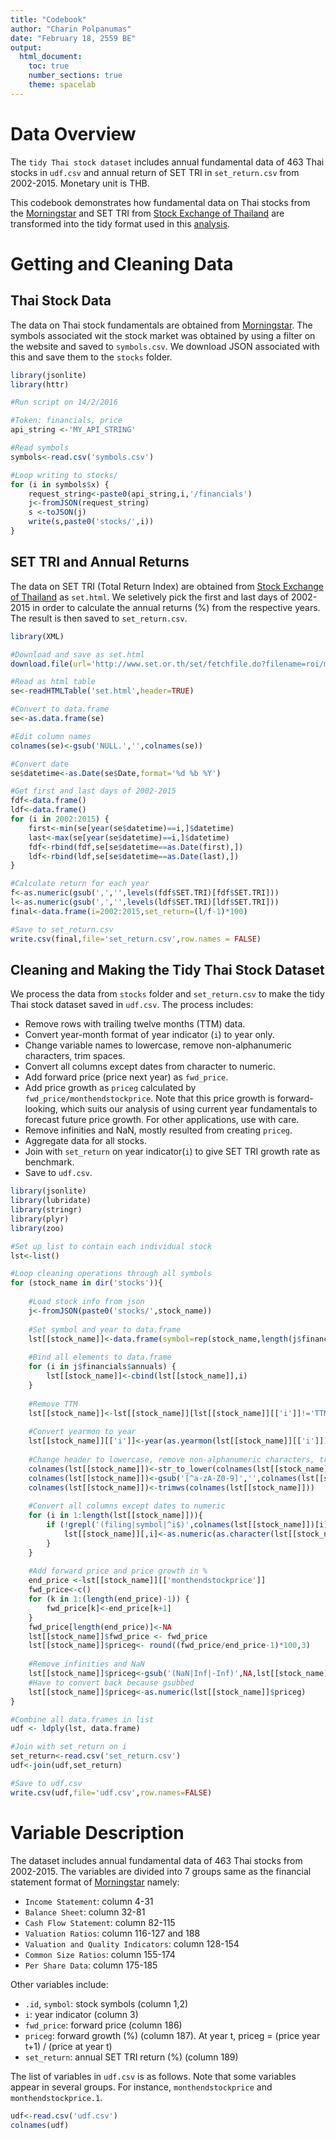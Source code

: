 ```yaml
---
title: "Codebook"
author: "Charin Polpanumas"
date: "February 18, 2559 BE"
output:
  html_document:
    toc: true
    number_sections: true
    theme: spacelab
---
```


# Data Overview
The ```tidy Thai stock dataset``` includes annual fundamental data of 463 Thai stocks in ```udf.csv``` and annual return of SET TRI in ```set_return.csv``` from 2002-2015. Monetary unit is THB.

This codebook demonstrates how fundamental data on Thai stocks from the [Morningstar](http://www.morningstar.com) and SET TRI from [Stock Exchange of Thailand](http://set.or.th) are transformed into the tidy format used in this [analysis](index.html).

# Getting and Cleaning Data
## Thai Stock Data
The data on Thai stock fundamentals are obtained from [Morningstar](http://www.morningstar.com). The symbols associated wit the stock market was obtained by using a filter on the website and saved to ```symbols.csv```. We download JSON associated with this and save them to the ```stocks``` folder.
```r
library(jsonlite)
library(httr)

#Run script on 14/2/2016

#Token: financials, price
api_string <-'MY_API_STRING'

#Read symbols
symbols<-read.csv('symbols.csv')

#Loop writing to stocks/
for (i in symbols$x) {
    request_string<-paste0(api_string,i,'/financials')
    j<-fromJSON(request_string)
    s <-toJSON(j)
    write(s,paste0('stocks/',i))
}
```

## SET TRI and Annual Returns

The data on SET TRI (Total Return Index) are obtained from [Stock Exchange of Thailand](http://set.or.th) as ```set.html```. We seletively pick the first and last days of 2002-2015 in order to calculate the annual returns (%) from the respective years. The result is then saved to ```set_return.csv```.

```r
library(XML)

#Download and save as set.html
download.file(url='http://www.set.or.th/set/fetchfile.do?filename=roi/market.xls',destfile = 'set.html')

#Read as html table
se<-readHTMLTable('set.html',header=TRUE)

#Convert to data.frame
se<-as.data.frame(se)

#Edit column names
colnames(se)<-gsub('NULL.','',colnames(se))

#Convert date
se$datetime<-as.Date(se$Date,format='%d %b %Y')

#Get first and last days of 2002-2015
fdf<-data.frame()
ldf<-data.frame()
for (i in 2002:2015) {
    first<-min(se[year(se$datetime)==i,]$datetime)
    last<-max(se[year(se$datetime)==i,]$datetime)
    fdf<-rbind(fdf,se[se$datetime==as.Date(first),])
    ldf<-rbind(ldf,se[se$datetime==as.Date(last),])
}

#Calculate return for each year
f<-as.numeric(gsub(',','',levels(fdf$SET.TRI)[fdf$SET.TRI]))
l<-as.numeric(gsub(',','',levels(ldf$SET.TRI)[ldf$SET.TRI]))
final<-data.frame(i=2002:2015,set_return=(l/f-1)*100)

#Save to set_return.csv
write.csv(final,file='set_return.csv',row.names = FALSE)
```

## Cleaning and Making the Tidy Thai Stock Dataset
We process the data from ```stocks``` folder and ```set_return.csv``` to make the tidy Thai stock dataset saved in ```udf.csv```. The process includes:

* Remove rows with trailing twelve months (TTM) data.
* Convert year-month format of year indicator (```i```) to year only.
* Change variable names to lowercase, remove non-alphanumeric characters, trim spaces.
* Convert all columns except dates from character to numeric.
* Add forward price (price next year) as ```fwd_price```.
* Add price growth as ```priceg``` calculated by ```fwd_price/monthendstockprice```. Note that this price growth is forward-looking, which suits our analysis of using current year fundamentals to forecast future price growth. For other applications, use with care.
* Remove infinities and NaN, mostly resulted from creating ```priceg```.
* Aggregate data for all stocks.
* Join with ```set_return``` on year indicator(```i```) to give SET TRI growth rate as benchmark.
* Save to ```udf.csv```.


```r
library(jsonlite)
library(lubridate)
library(stringr)
library(plyr)
library(zoo)

#Set up list to contain each individual stock
lst<-list()

#Loop cleaning operations through all symbols
for (stock_name in dir('stocks')){
    
    #Load stock info from json
    j<-fromJSON(paste0('stocks/',stock_name))
    
    #Set symbol and year to data.frame
    lst[[stock_name]]<-data.frame(symbol=rep(stock_name,length(j$financials$annuals$`Fiscal Year`)))
    
    #Bind all elements to data.frame
    for (i in j$financials$annuals) {
        lst[[stock_name]]<-cbind(lst[[stock_name]],i)
    }
    
    #Remove TTM
    lst[[stock_name]]<-lst[[stock_name]][lst[[stock_name]][['i']]!='TTM',]
    
    #Convert yearmon to year
    lst[[stock_name]][['i']]<-year(as.yearmon(lst[[stock_name]][['i']]))
    
    #Change header to lowercase, remove non-alphanumeric characters, trim spaces
    colnames(lst[[stock_name]])<-str_to_lower(colnames(lst[[stock_name]]))
    colnames(lst[[stock_name]])<-gsub('[^a-zA-Z0-9]','',colnames(lst[[stock_name]]))
    colnames(lst[[stock_name]])<-trimws(colnames(lst[[stock_name]]))
    
    #Convert all columns except dates to numeric
    for (i in 1:length(lst[[stock_name]])){
        if (!grepl('(filing|symbol|^i$)',colnames(lst[[stock_name]])[i],ignore.case = TRUE)) {
            lst[[stock_name]][,i]<-as.numeric(as.character(lst[[stock_name]][,i]))
        }
    }
    
    #Add forward price and price growth in %
    end_price <-lst[[stock_name]][['monthendstockprice']]
    fwd_price<-c()
    for (k in 1:(length(end_price)-1)) {
        fwd_price[k]<-end_price[k+1]
    }
    fwd_price[length(end_price)]<-NA
    lst[[stock_name]]$fwd_price <- fwd_price
    lst[[stock_name]]$priceg<- round((fwd_price/end_price-1)*100,3)
    
    #Remove infinities and NaN
    lst[[stock_name]]$priceg<-gsub('(NaN|Inf|-Inf)',NA,lst[[stock_name]]$priceg)
    #Have to convert back because gsubbed
    lst[[stock_name]]$priceg<-as.numeric(lst[[stock_name]]$priceg)
}

#Combine all data.frames in list
udf <- ldply(lst, data.frame)

#Join with set_return on i
set_return<-read.csv('set_return.csv')
udf<-join(udf,set_return)

#Save to udf.csv
write.csv(udf,file='udf.csv',row.names=FALSE)
```

# Variable Description
The dataset includes annual fundamental data of 463 Thai stocks from 2002-2015. The variables are divided into 7 groups same as the financial statement format of [Morningstar](http://www.morningstar.com) namely:

* ```Income Statement```: column 4-31
* ```Balance Sheet```: column 32-81
* ```Cash Flow Statement```: column 82-115
* ```Valuation Ratios```: column  116-127 and 188
* ```Valuation and Quality Indicators```: column 128-154
* ```Common Size Ratios```: column 155-174
* ```Per Share Data```: column 175-185

Other variables include:

* ```.id```, ```symbol```: stock symbols (column 1,2)
* ```i```: year indicator (column 3)
* ```fwd_price```: forward price (column 186)
* ```priceg```: forward growth (%) (column 187). At year t, priceg = (price year t+1) / (price at year t)
* ```set_return```: annual SET TRI return (%) (column 189)

The list of variables in ```udf.csv``` is as follows. Note that some variables appear in several groups. For instance, ```monthendstockprice``` and ```monthendstockprice.1```.

```r
udf<-read.csv('udf.csv')
colnames(udf)
```
